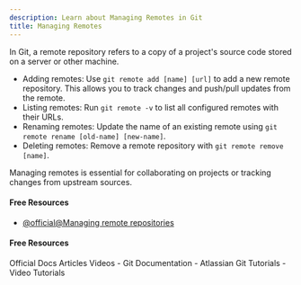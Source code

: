```yaml
---
description: Learn about Managing Remotes in Git
title: Managing Remotes
---
```


In Git, a remote repository refers to a copy of a project's source code stored on a server or other machine.

- Adding remotes: Use `git remote add [name] [url]` to add a new remote repository. This allows you to track changes and push/pull updates from the remote.
- Listing remotes: Run `git remote -v` to list all configured remotes with their URLs.
- Renaming remotes: Update the name of an existing remote using `git remote rename [old-name] [new-name]`.
- Deleting remotes: Remove a remote repository with `git remote remove [name]`.

Managing remotes is essential for collaborating on projects or tracking changes from upstream sources.

#### Free Resources

- [@official@Managing remote repositories](https://docs.github.com/en/get-started/getting-started-with-git/managing-remote-repositories)

#### Free Resources

<Tabs defaultValue="official">
<TabsList>
<TabsTrigger value="official">Official Docs</TabsTrigger>
<TabsTrigger value="article">Articles</TabsTrigger>
<TabsTrigger value="video">Videos</TabsTrigger>
</TabsList>

<TabsContent value="official">
- <Link href="https://git-scm.com/docs">Git Documentation</Link>
</TabsContent>
<TabsContent value="article">
- <Link href="https://www.atlassian.com/git/tutorials">Atlassian Git Tutorials</Link>
</TabsContent>
<TabsContent value="video">
- <Link href="https://www.youtube.com/results?search_query=git+managing-remotes+tutorial">Video Tutorials</Link>
</TabsContent>
</Tabs>

<Outlet path="2-git-basics/commands/managing-remotes" />
